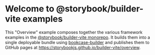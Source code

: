 
<Meta title="Examples Introduction" />

# Welcome to @storybook/builder-vite examples

This "Overview" example composes together the various framework examples in the [@storybook/builder-vite monorepo](https://github.com/storybookjs/builder-vite/tree/main/examples). It builds them into a single deployable bundle using [bookcase-builder](https://github.com/dohooo/bookcase-builder) and publishes them to GitHub pages at https://storybookjs.github.io/builder-vite/overview.
